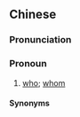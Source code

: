 ==Chinese==
{{zh-forms|alt=底儂|(''Min'') [[what]]}}

===Pronunciation===
{{zh-pron
|md=diē*dié-nè̤ng/dē̤*dé̤-nè̤ng/dē̤*dé̤-è̤ng
|md_note=dē̤*dé̤-nè̤ng, dē̤*dé̤-è̤ng - in fast speech
|mn=tī-lâng
|mn-t=di7 nang5/di7 diang5
|cat=pron
}}

===Pronoun===
{{zh-pronoun}} {{tlb|zh|Min}}

# [[who]]; [[whom]]

====Synonyms====
{{zh-dial|誰}}